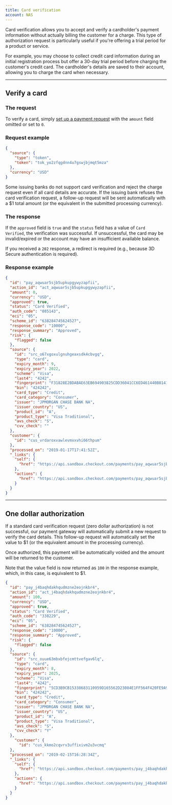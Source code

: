 ```yaml
---
title: Card verification
account: NAS
---
```


Card verification allows you to accept and verify a cardholder's payment information without actually billing the customer for a charge. This type of authorization request is particularly useful if you're offering a trial period for a product or service.

For example, you may choose to collect credit card information during an initial registration process but offer a 30-day trial period before charging the customer's credit card. The cardholder's details are saved to their account, allowing you to charge the card when necessary.

---

## Verify a card

### The request

To verify a card, simply [set up a payment request](/payments/accept-payments/request-a-payment) with the `amount` field omitted or set to `0`.

### Request example

```json
{
  "source": {
    "type": "token",
    "token": "tok_yo2zfqgdnn4u7gswjbjmqt5mza"
  },
  "currency": "USD"
}
```
<TipBox variant="warning">

Some issuing banks do not support card verification and reject the charge request even if all card details are accurate. If the issuing bank refuses the card verification request, a follow-up request will be sent automatically with a $1 total amount (or the equivalent in the submitted processing currency).

</TipBox>

### The response 

If the `approved` field is `true` and the `status` field has a value of `Card Verified`, the verification was successful. If unsuccessful, the card may be invalid/expired or the account may have an insufficient available balance.

If you received a `202` response, a redirect is required (e.g., because 3D Secure authentication is required).

### Response example

```json
{
  "id": "pay_aqwuar5sjb5upkupgywyzapfii",
  "action_id": "act_aqwuar5sjb5upkupgywyzapfii",
  "amount": 0,
  "currency": "USD",
  "approved": true,
  "status": "Card Verified",
  "auth_code": "085143",
  "eci": "05",
  "scheme_id": "638284745624527",
  "response_code": "10000",
  "response_summary": "Approved",
  "risk": {
    "flagged": false
  },
  "source": {
    "id": "src_o67xgoxulgnuhgeaxsdk4cbvgq",
    "type": "card",
    "expiry_month": 9,
    "expiry_year": 2022,
    "scheme": "Visa",
    "last4": "4242",
    "fingerprint": "F31828E2BDABAE63EB694903825CDD36041CC6ED461440B81415895855502832",
    "bin": "424242",
    "card_type": "Credit",
    "card_category": "Consumer",
    "issuer": "JPMORGAN CHASE BANK NA",
    "issuer_country": "US",
    "product_id": "A",
    "product_type": "Visa Traditional",
    "avs_check": "S",
    "cvv_check": ""
  },
  "customer": {
    "id": "cus_vrdaroxvawlevmxxvhi66thpum"
  },
  "processed_on": "2019-01-17T17:41:52Z",
  "_links": {
    "self": {
      "href": "https://api.sandbox.checkout.com/payments/pay_aqwuar5sjb5upkupgywyzapfii"
    },
    "actions": {
      "href": "https://api.sandbox.checkout.com/payments/pay_aqwuar5sjb5upkupgywyzapfii/actions"
    }
  }
}
```

---

## One dollar authorization

If a standard card verification request (zero dollar authorization) is not successful, our payment gateway will automatically submit a new request to verify the card details. This follow-up request will automatically set the value to $1 (or the equivalent amount in the processing currency).

Once authorized, this payment will be automatically voided and the amount will be returned to the customer.

<TipBox variant="info">

Note that the value field is now returned as `100` in the response example, which, in this case, is equivalent to $1.

</TipBox>

```json
{
  "id": "pay_j4baqhdakhqudmzne2eojnkbr4",
  "action_id": "act_j4baqhdakhqudmzne2eojnkbr4",
  "amount": 100,
  "currency": "USD",
  "approved": true,
  "status": "Card Verified",
  "auth_code": "338229",
  "eci": "05",
  "scheme_id": "638284745624527",
  "response_code": "10000",
  "response_summary": "Approved",
  "risk": {
    "flagged": false
  },
  "source": {
    "id": "src_ouue63mbxbfejcmttvefgav6lq",
    "type": "card",
    "expiry_month": 8,
    "expiry_year": 2025,
    "scheme": "Visa",
    "last4": "4242",
    "fingerprint": "5CD3B9CB15338683110959D165562D23084E1FF564F420FE9A990DF0BCD093FC",
    "bin": "424242",
    "card_type": "Credit",
    "card_category": "Consumer",
    "issuer": "JPMORGAN CHASE BANK NA",
    "issuer_country": "US",
    "product_id": "A",
    "product_type": "Visa Traditional",
    "avs_check": "S",
    "cvv_check": "Y"
  },
    "customer": {
      "id": "cus_kkmo2cqvrv3uffixivm2u3vcmq"
  },
  "processed_on": "2019-02-15T16:28:34Z",
  "_links": {
    "self": {
      "href": "https://api.sandbox.checkout.com/payments/pay_j4baqhdakhqudmzne2eojnkbr4"
    },
    "actions": {
      "href": "https://api.sandbox.checkout.com/payments/pay_j4baqhdakhqudmzne2eojnkbr4/actions"
    }
  }
}
```



